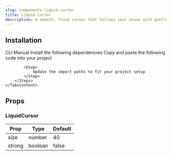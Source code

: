 ```yaml
---
slug: components-liquid-cursor
title: Liquid Cursor
description: A smooth, fluid cursor that follows your mouse with gentle stretch and bounce effects.
---
```


<DemoCodePreview
    path="demo/components/liquid-cursor/default.tsx"
    v0Link="/gsap/liquid-cursor"
/>

## Installation

<Tabs defaultValue="cli" className="mt-3">
    <TabsList>
        <TabsTrigger value="cli">CLI</TabsTrigger>
        <TabsTrigger value="manual">Manual</TabsTrigger>
    </TabsList>
    <TabsContent value="cli" className="mt-4">
        <InstallationCommand command={`npx shadcn@latest add "~website/r/gsap/liquid-cursor"`} />
    </TabsContent>
    <TabsContent value="manual" className="mt-4">
        <Steps>
            <Step>
                Install the following dependencies
            </Step>
            <InstallationCommand command="npm install gsap @gsap/react" />
            <Step>
                Copy and paste the following code into your project
            </Step>
            <CodePreview path='components/gsap/liquid-cursor.tsx' collapsible></CodePreview>

            <Step>
                Update the import paths to fit your project setup
            </Step>
        </Steps>
    </TabsContent>
</Tabs>

## Props

### LiquidCursor

| Prop   | Type    | Default |
|--------|---------|---------|
| size   | number  | 40      |
| strong | boolean | false   |
